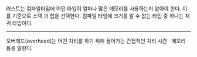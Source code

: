 러스트는 컴파일타임에 어떤 타입이 얼마나 많은 메모리를 사용하는지 알아야 한다.
이를 기준으로 스택 과 힙을 선택한다.
컴파일 타임에 크기를 알 수 없는 타입 중 하나는 재귀 타입이다.

---

오버헤드(overhead)는 어떤 처리를 하기 위해 들어가는 간접적인 처리 시간 · 메모리 등을 말한다.
